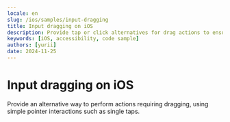 ```yaml
---
locale: en
slug: /ios/samples/input-dragging
title: Input dragging on iOS
description: Provide tap or click alternatives for drag actions to ensure accessibility.
keywords: [iOS, accessibility, code sample]
authors: [yurii]
date: 2024-11-25
---
```


# Input dragging on iOS

Provide an alternative way to perform actions requiring dragging, using simple pointer interactions such as single taps.

<CodeSample id="input-dragging" framework="ios" locale="en"/>
